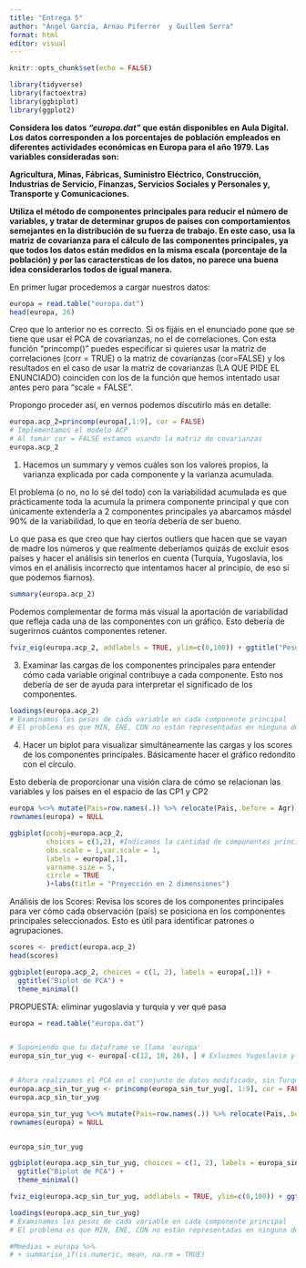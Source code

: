 ```yaml
---
title: "Entrega 5"
author: "Ángel García, Arnau Piferrer  y Guillem Serra"
format: html
editor: visual
---
```


```r
knitr::opts_chunk$set(echo = FALSE)
```

```r
library(tidyverse)
library(factoextra)
library(ggbiplot)
library(ggplot2)
```

**Considera los datos *"europa.dat"* que están disponibles en Aula Digital. Los datos corresponden a los porcentajes de población empleados en diferentes actividades económicas en Europa para el año 1979. Las variables consideradas son:**

**Agricultura, Minas, Fábricas, Suministro Eléctrico, Construcción, Industrias de Servicio, Finanzas, Servicios Sociales y Personales y, Transporte y Comunicaciones.**

**Utiliza el método de componentes principales para reducir el número de variables, y tratar de determinar grupos de países con comportamientos semejantes en la distribución de su fuerza de trabajo. En este caso, usa la matriz de covarianza para el cálculo de las componentes principales, ya que todos los datos están medidos en la misma escala (porcentaje de la población) y por las caractersticas de los datos, no parece una buena idea considerarlos todos de igual manera.**

En primer lugar procedemos a cargar nuestros datos:

```r
europa = read.table("europa.dat")
head(europa, 26)
```

Creo que lo anterior no es correcto. Si os fijáis en el enunciado pone que se tiene que usar el PCA de covarianzas, no el de correlaciones. Con esta función "princomp()" puedes especificar si quieres usar
la matriz de correlaciones (corr = TRUE) o la matriz de covarianzas (cor=FALSE) y los resultados en el caso de usar la matriz de covarianzas (LA QUE PIDE EL ENUNCIADO) coinciden con los de la función que hemos intentado usar antes pero para "scale = FALSE".

Propongo proceder así, en vernos podemos discutirlo más en detalle:


```r
europa.acp_2=princomp(europa[,1:9], cor = FALSE) 
# Implementamos el modelo ACP
# Al tomar cor = FALSE estamos usando la matriz de covarianzas
europa.acp_2
```

1) Hacemos un summary y vemos cuáles son los valores propios, la varianza explicada por cada componente y la varianza acumulada.

El problema (o no, no lo sé del todo) con la variabilidad acumulada es que prácticamente toda la acumula la primera componente principal y que con únicamente extenderla a 2 componentes principales ya abarcamos másdel 90% de la variabilidad, lo que en teoría debería de ser bueno.

Lo que pasa es que creo que hay ciertos outliers que hacen que se vayan de madre los números y que realmente deberíamos quizás de excluir esos países y hacer el análisis sin tenerlos en cuenta (Turquía, Yugoslavia, los vimos en el análisis incorrecto que intentamos hacer al principio, de eso sí que podemos fiarnos).

```r
summary(europa.acp_2)
```

Podemos complementar de forma más visual la aportación de variabilidad que refleja cada una de las componentes con un gráfico. Esto debería de sugerirnos cuántos componentes retener.

```r
fviz_eig(europa.acp_2, addlabels = TRUE, ylim=c(0,100)) + ggtitle("Peso de las direcciones principales")
```


3) Examinar las cargas de los componentes principales para entender cómo cada variable original contribuye a cada componente. Esto nos debería de ser de ayuda para interpretar el significado de los componentes.

```r
loadings(europa.acp_2) 
# Examinamos los pesos de cada variable en cada componente principal
# El problema es que MIN, ENE, CON no están representadas en ninguna de las primeras.
```


4) Hacer un biplot para visualizar simultáneamente las cargas y los scores de los componentes principales. Básicamente hacer el gráfico redondito con el círculo.

Esto debería de proporcionar una visión clara de cómo se relacionan las variables y los países en el espacio de las CP1 y CP2


```r
europa %<>% mutate(Pais=row.names(.)) %>% relocate(Pais,.before = Agr)
rownames(europa) = NULL
```



```r
ggbiplot(pcobj=europa.acp_2,
         choices = c(1,2), #Indicamos la cantidad de componentes principales que queremos
         obs.scale = 1,var.scale = 1,
         labels = europa[,1],
         varname.size = 5,
         circle = TRUE
         )+labs(title = "Proyección en 2 dimensiones")

```

Análisis de los Scores: Revisa los scores de los componentes principales para ver cómo cada observación (país) se posiciona en los componentes principales seleccionados. Esto es útil para identificar patrones o agrupaciones.

```r
scores <- predict(europa.acp_2)
head(scores)
```


```r

ggbiplot(europa.acp_2, choices = c(1, 2), labels = europa[,1]) +
  ggtitle("Biplot de PCA") +
  theme_minimal()

```

PROPUESTA: eliminar yugoslavia y turquía y ver qué pasa

```r
europa = read.table("europa.dat")


# Suponiendo que tu dataframe se llama 'europa'
europa_sin_tur_yug <- europa[-c(12, 18, 26), ] # Exluimos Yugoslavia y Turquía


# Ahora realizamos el PCA en el conjunto de datos modificado, sin Turquía y Yugoslavia
europa.acp_sin_tur_yug <- princomp(europa_sin_tur_yug[, 1:9], cor = FALSE)
europa.acp_sin_tur_yug


```

```r
europa_sin_tur_yug %<>% mutate(Pais=row.names(.)) %>% relocate(Pais,.before = Agr)
rownames(europa) = NULL


europa_sin_tur_yug
```



```r
ggbiplot(europa.acp_sin_tur_yug, choices = c(1, 2), labels = europa_sin_tur_yug[,1]) +
  ggtitle("Biplot de PCA") +
  theme_minimal()

```

```r
fviz_eig(europa.acp_sin_tur_yug, addlabels = TRUE, ylim=c(0,100)) + ggtitle("Peso de las direcciones principales")

```


```r
loadings(europa.acp_sin_tur_yug) 
# Examinamos los pesos de cada variable en cada componente principal
# El problema es que MIN, ENE, CON no están representadas en ninguna de las primeras.
```

```r
#Mmedias = europa %>%
# + summarise_if(is.numeric, mean, na.rm = TRUE)
```

